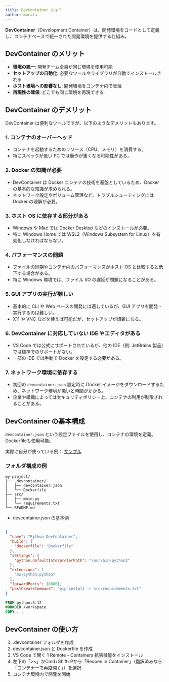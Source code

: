 ```yaml
---
title: DevContainer とは？
author: murata
---
```


<Author frontmatter={frontmatter} />

**DevContainer**（Development Container）は、開発環境をコードとして定義し、コンテナベースで統一された開発環境を提供する仕組み。

## DevContainer のメリット

- **環境の統一**: 開発チーム全員が同じ環境を使用可能
- **セットアップの自動化**: 必要なツールやライブラリが自動でインストールされる
- **ホスト環境への影響なし**: 開発環境をコンテナ内で管理
- **再現性の確保**: どこでも同じ環境を再現できる

## DevContainer のデメリット

DevContainer は便利なツールですが、以下のようなデメリットもあります。

### 1. **コンテナのオーバーヘッド**

- コンテナを起動するためのリソース（CPU、メモリ）を消費する。
- 特にスペックが低い PC では動作が重くなる可能性がある。

### 2. **Docker の知識が必要**

- DevContainer は Docker コンテナの技術を基盤としているため、Docker の基本的な知識が求められる。
- ネットワーク設定やボリューム管理など、トラブルシューティングには Docker の理解が必要。

### 3. **ホスト OS に依存する部分がある**

- Windows や Mac では Docker Desktop などのインストールが必要。
- 特に Windows Home では WSL2（Windows Subsystem for Linux）を有効化しなければならない。

### 4. **パフォーマンスの問題**

- ファイルの同期やコンテナ内のパフォーマンスがホスト OS と比較すると低下する場合がある。
- 特に Windows 環境では、ファイル I/O の遅延が問題になることがある。

### 5. **GUI アプリの実行が難しい**

- 基本的に CLI や Web ベースの開発には適しているが、GUI アプリを開発・実行するのは難しい。
- X11 や VNC などを使えば可能だが、セットアップが煩雑になる。

### 6. **DevContainer に対応していない IDE やエディタがある**

- VS Code では公式にサポートされているが、他の IDE（例: JetBrains 製品）では標準でのサポートがない。
- 一部の IDE では手動で Docker を設定する必要がある。

### 7. **ネットワーク環境に依存する**

- 初回の `devcontainer.json` 設定時に Docker イメージをダウンロードするため、ネットワーク環境が悪いと時間がかかる。
- 企業や組織によってはセキュリティポリシー上、コンテナの利用が制限されることがある。

## DevContainer の基本構成

`devcontainer.json` という設定ファイルを使用し、コンテナの環境を定義。
Dockerfileも使用可能。

実際に自分が使っている例： [サンプル](https://github.com/TakumiOkayasu/TimeTracker/tree/main/frontend/.devcontainer)

### フォルダ構成の例

```plaintext
my-project/
├── .devcontainer/
│   ├── devcontainer.json
│   └── Dockerfile
├── src/
│   ├── main.py
│   └── requirements.txt
└── README.md
```

- devcontainer.json の基本例

```json

{
  "name": "Python DevContainer",
  "build": {
    "dockerfile": "Dockerfile"
  },
  "settings": {
    "python.defaultInterpreterPath": "/usr/bin/python3"
  },
  "extensions": [
    "ms-python.python"
  ],
  "forwardPorts": [8080],
  "postCreateCommand": "pip install -r src/requirements.txt"
}
```

```Dockerfile
FROM python:3.12
WORKDIR /workspace
COPY . .
```

## DevContainer の使い方

 1. .devcontainer フォルダを作成
 1. devcontainer.json と Dockerfile を作成
 1. VS Code で開く
 1 Remote - Containers 拡張機能をインストール
 1. 左下の「>\<」かCmd+Shift+Pから「Reopen in Container」（翻訳済みなら「コンテナーで再度開く」）を選択
 1. コンテナ環境内で開発を開始
